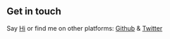 ## Get in touch

Say [Hi](plizNoSp4m@domain.tld) or find me on other platforms: [Github](https://github.com/alexownejazayeri?tab=repositories) & [Twitter](https://www.twitter.com/lekoarts_de)
